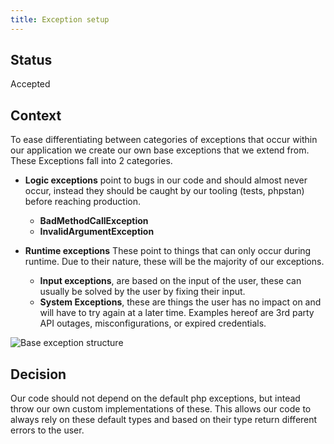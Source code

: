 ```yaml
---
title: Exception setup
---
```


## Status

Accepted

## Context

To ease differentiating between categories of exceptions that occur within our application we
create our own base exceptions that we extend from. These Exceptions fall into 2 categories.

- **Logic exceptions** point to bugs in our code and should almost never occur, instead they should be caught
by our tooling (tests, phpstan) before reaching production.
  - **BadMethodCallException**
  - **InvalidArgumentException**

- **Runtime exceptions** These point to things that can only occur during runtime. Due to their nature, these will be the majority of our
  exceptions.
  - **Input exceptions**, are based on the input of the user, these can usually be solved by the user by fixing their input.
  - **System Exceptions**, these are things the user has no impact on and will have to try again at a later time.
    Examples hereof are 3rd party API outages, misconfigurations, or expired credentials.

![Base exception structure](backend-adr/exceptional_exception_management.jpg)

## Decision

Our code should not depend on the default php exceptions, but intead throw our own custom implementations of these.
This allows our code to always rely on these default types and based on their type return different errors to the user.